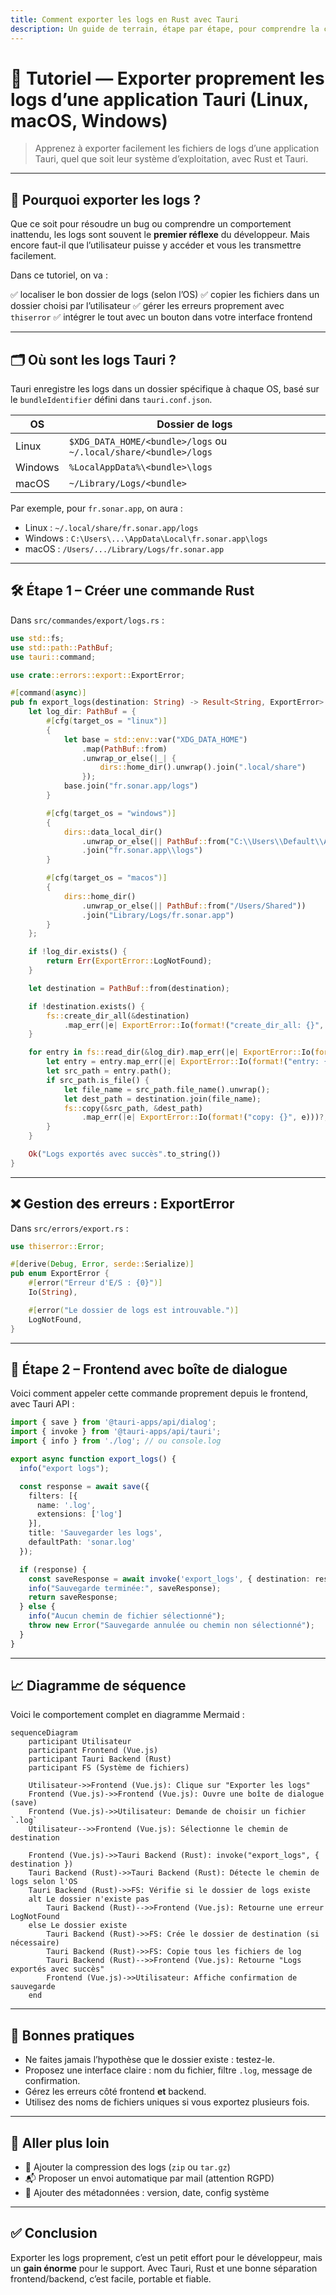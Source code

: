 ```yaml
---
title: Comment exporter les logs en Rust avec Tauri
description: Un guide de terrain, étape par étape, pour comprendre la construction d'une fonction d'export des logs dans une application Tauri.
---
```


# 🧰 Tutoriel — Exporter proprement les logs d’une application Tauri (Linux, macOS, Windows)

> Apprenez à exporter facilement les fichiers de logs d’une application Tauri, quel que soit leur système d’exploitation, avec Rust et Tauri.

--- 

## 🔎 Pourquoi exporter les logs ?

Que ce soit pour résoudre un bug ou comprendre un comportement inattendu, les logs sont souvent le **premier réflexe** du développeur. Mais encore faut-il que l’utilisateur puisse y accéder et vous les transmettre facilement.

Dans ce tutoriel, on va :

✅ localiser le bon dossier de logs (selon l’OS)
✅ copier les fichiers dans un dossier choisi par l’utilisateur
✅ gérer les erreurs proprement avec `thiserror`
✅ intégrer le tout avec un bouton dans votre interface frontend

---

## 🗂️ Où sont les logs Tauri ?

Tauri enregistre les logs dans un dossier spécifique à chaque OS, basé sur le `bundleIdentifier` défini dans `tauri.conf.json`.

| OS      | Dossier de logs                                                  |
| ------- | ---------------------------------------------------------------- |
| Linux   | `$XDG_DATA_HOME/<bundle>/logs` ou `~/.local/share/<bundle>/logs` |
| Windows | `%LocalAppData%\<bundle>\logs`                                   |
| macOS   | `~/Library/Logs/<bundle>`                                        |

Par exemple, pour `fr.sonar.app`, on aura :

* Linux : `~/.local/share/fr.sonar.app/logs`
* Windows : `C:\Users\...\AppData\Local\fr.sonar.app\logs`
* macOS : `/Users/.../Library/Logs/fr.sonar.app`

---

## 🛠️ Étape 1 – Créer une commande Rust

Dans `src/commandes/export/logs.rs` :

```rust
use std::fs;
use std::path::PathBuf;
use tauri::command;

use crate::errors::export::ExportError;

#[command(async)]
pub fn export_logs(destination: String) -> Result<String, ExportError> {
    let log_dir: PathBuf = {
        #[cfg(target_os = "linux")]
        {
            let base = std::env::var("XDG_DATA_HOME")
                .map(PathBuf::from)
                .unwrap_or_else(|_| {
                    dirs::home_dir().unwrap().join(".local/share")
                });
            base.join("fr.sonar.app/logs")
        }

        #[cfg(target_os = "windows")]
        {
            dirs::data_local_dir()
                .unwrap_or_else(|| PathBuf::from("C:\\Users\\Default\\AppData\\Local"))
                .join("fr.sonar.app\\logs")
        }

        #[cfg(target_os = "macos")]
        {
            dirs::home_dir()
                .unwrap_or_else(|| PathBuf::from("/Users/Shared"))
                .join("Library/Logs/fr.sonar.app")
        }
    };

    if !log_dir.exists() {
        return Err(ExportError::LogNotFound);
    }

    let destination = PathBuf::from(destination);

    if !destination.exists() {
        fs::create_dir_all(&destination)
            .map_err(|e| ExportError::Io(format!("create_dir_all: {}", e)))?;
    }

    for entry in fs::read_dir(&log_dir).map_err(|e| ExportError::Io(format!("read_dir: {}", e)))? {
        let entry = entry.map_err(|e| ExportError::Io(format!("entry: {}", e)))?;
        let src_path = entry.path();
        if src_path.is_file() {
            let file_name = src_path.file_name().unwrap();
            let dest_path = destination.join(file_name);
            fs::copy(&src_path, &dest_path)
                .map_err(|e| ExportError::Io(format!("copy: {}", e)))?;
        }
    }

    Ok("Logs exportés avec succès".to_string())
}
```

---

## ❌ Gestion des erreurs : ExportError

Dans `src/errors/export.rs` :

```rust
use thiserror::Error;

#[derive(Debug, Error, serde::Serialize)]
pub enum ExportError {
    #[error("Erreur d'E/S : {0}")]
    Io(String),

    #[error("Le dossier de logs est introuvable.")]
    LogNotFound,
}
```

---

## 🧩 Étape 2 – Frontend avec boîte de dialogue

Voici comment appeler cette commande proprement depuis le frontend, avec Tauri API :

```ts
import { save } from '@tauri-apps/api/dialog';
import { invoke } from '@tauri-apps/api/tauri';
import { info } from './log'; // ou console.log

export async function export_logs() {
  info("export logs");

  const response = await save({
    filters: [{
      name: '.log',
      extensions: ['log']
    }],
    title: 'Sauvegarder les logs',
    defaultPath: 'sonar.log'
  });

  if (response) {
    const saveResponse = await invoke('export_logs', { destination: response });
    info("Sauvegarde terminée:", saveResponse);
    return saveResponse;
  } else {
    info("Aucun chemin de fichier sélectionné");
    throw new Error("Sauvegarde annulée ou chemin non sélectionné");
  }
}
```

---

## 📈 Diagramme de séquence

Voici le comportement complet en diagramme Mermaid :

```mermaid
sequenceDiagram
    participant Utilisateur
    participant Frontend (Vue.js)
    participant Tauri Backend (Rust)
    participant FS (Système de fichiers)

    Utilisateur->>Frontend (Vue.js): Clique sur "Exporter les logs"
    Frontend (Vue.js)->>Frontend (Vue.js): Ouvre une boîte de dialogue (save)
    Frontend (Vue.js)->>Utilisateur: Demande de choisir un fichier `.log`
    Utilisateur-->>Frontend (Vue.js): Sélectionne le chemin de destination

    Frontend (Vue.js)->>Tauri Backend (Rust): invoke("export_logs", { destination })
    Tauri Backend (Rust)->>Tauri Backend (Rust): Détecte le chemin de logs selon l'OS
    Tauri Backend (Rust)->>FS: Vérifie si le dossier de logs existe
    alt Le dossier n'existe pas
        Tauri Backend (Rust)-->>Frontend (Vue.js): Retourne une erreur LogNotFound
    else Le dossier existe
        Tauri Backend (Rust)->>FS: Crée le dossier de destination (si nécessaire)
        Tauri Backend (Rust)->>FS: Copie tous les fichiers de log
        Tauri Backend (Rust)-->>Frontend (Vue.js): Retourne "Logs exportés avec succès"
        Frontend (Vue.js)->>Utilisateur: Affiche confirmation de sauvegarde
    end
```

---

## 🧠 Bonnes pratiques

* Ne faites jamais l’hypothèse que le dossier existe : testez-le.
* Proposez une interface claire : nom du fichier, filtre `.log`, message de confirmation.
* Gérez les erreurs côté frontend **et** backend.
* Utilisez des noms de fichiers uniques si vous exportez plusieurs fois.

---

## 🧪 Aller plus loin

* 💾 Ajouter la compression des logs (`zip` ou `tar.gz`)
* 📬 Proposer un envoi automatique par mail (attention RGPD)
* 🧠 Ajouter des métadonnées : version, date, config système

---

## ✅ Conclusion

Exporter les logs proprement, c’est un petit effort pour le développeur, mais un **gain énorme** pour le support. Avec Tauri, Rust et une bonne séparation frontend/backend, c’est facile, portable et fiable.
